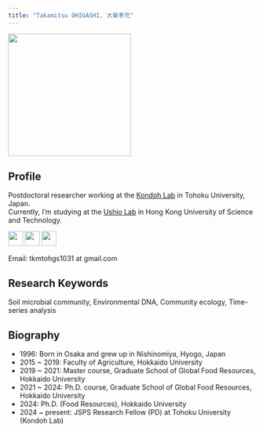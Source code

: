 ```yaml
---
title: "Takamitsu OHIGASHI, 大東孝充"
---
```


<img src="profile_pic.png" width="250"/>

## Profile

Postdoctoral researcher working at the <a href="https://ecological-integration.studio.site/" target="_blank">Kondoh Lab</a> in Tohoku University, Japan.\
Currently, I'm studying at the <a href="https://ong8181.github.io/ushio-ecolab/" target="_blank">Ushio Lab</a> in Hong Kong University of Science and Technology.

<a href="https://x.com/soilandohi" target="_blank" style="text-decoration: none;"> <img src="logo-black.png" width="30"/> </a> <a href="https://github.com/taka-ohi" target="_blank" style="text-decoration: none;"> <img src="github-mark.svg" width="30"/> </a> <a href="https://scholar.google.co.jp/citations?user=uC7K8TsAAAAJ&hl=en" target="_blank" style="text-decoration: none;"> <img src="google-scholar.svg" width="30"/> </a>

Email: tkmtohgs1031 at gmail.com

## Research Keywords

Soil microbial community, Environmental DNA, Community ecology, Time-series analysis

## Biography

-   1996: Born in Osaka and grew up in Nishinomiya, Hyogo, Japan
-   2015 \~ 2019: Faculty of Agriculture, Hokkaido University
-   2019 \~ 2021: Master course, Graduate School of Global Food Resources, Hokkaido University
-   2021 \~ 2024: Ph.D. course, Graduate School of Global Food Resources, Hokkaido University
-   2024: Ph.D. (Food Resources), Hokkaido University
-   2024 \~ present: JSPS Research Fellow (PD) at Tohoku University (Kondoh Lab)
